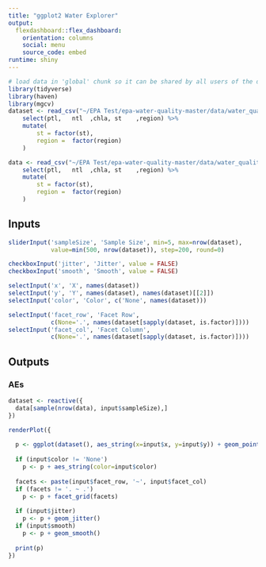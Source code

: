 ```yaml
---
title: "ggplot2 Water Explorer"
output: 
  flexdashboard::flex_dashboard:
    orientation: columns
    social: menu
    source_code: embed
runtime: shiny
---
```


```r
# load data in 'global' chunk so it can be shared by all users of the dashboard
library(tidyverse)
library(haven)
library(mgcv)
dataset <- read_csv("~/EPA Test/epa-water-quality-master/data/water_quality.csv")   %>%
    select(ptl,   ntl  ,chla, st    ,region) %>%
    mutate(
        st = factor(st),
        region =  factor(region)
    )

data <- read_csv("~/EPA Test/epa-water-quality-master/data/water_quality.csv")   %>%
    select(ptl,   ntl  ,chla, st    ,region) %>%
    mutate(
        st = factor(st),
        region =  factor(region)
    )

```


Inputs {.sidebar}
-----------------------------------------------------------------------

```r

sliderInput('sampleSize', 'Sample Size', min=5, max=nrow(dataset),
            value=min(500, nrow(dataset)), step=200, round=0)

checkboxInput('jitter', 'Jitter', value = FALSE)
checkboxInput('smooth', 'Smooth', value = FALSE)

selectInput('x', 'X', names(dataset))
selectInput('y', 'Y', names(dataset), names(dataset)[[2]])
selectInput('color', 'Color', c('None', names(dataset)))

selectInput('facet_row', 'Facet Row',
            c(None='.', names(dataset[sapply(dataset, is.factor)])))
selectInput('facet_col', 'Facet Column',
            c(None='.', names(dataset[sapply(dataset, is.factor)])))
```

Outputs
-----------------------------------------------------------------------

### AEs

```r



dataset <- reactive({
  data[sample(nrow(data), input$sampleSize),]
})

renderPlot({
 
  p <- ggplot(dataset(), aes_string(x=input$x, y=input$y)) + geom_point()
  
  if (input$color != 'None')
    p <- p + aes_string(color=input$color)
  
  facets <- paste(input$facet_row, '~', input$facet_col)
  if (facets != '. ~ .')
    p <- p + facet_grid(facets)
  
  if (input$jitter)
    p <- p + geom_jitter()
  if (input$smooth)
    p <- p + geom_smooth()
  
  print(p)
})
```